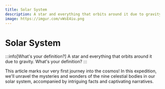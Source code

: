```yaml
---
title: Solar System
description: A star and everything that orbits around it due to gravity.
image: https://imgur.com/vWsE4iu.png
---
```



# Solar System

:::info[What's your definition?]
A star and everything that orbits around it due to gravity. What's your definition?
:::

This article marks our very first journey into the cosmos! In this expedition, we'll unravel the mysteries and wonders of the nine celestial bodies in our solar system, accompanied by intriguing facts and captivating narratives.

<DocCardList />